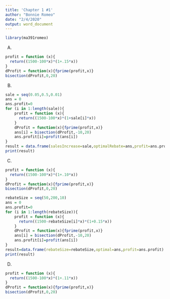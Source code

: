 ---
title: 'Chapter 1 #1'
author: "Bonnie Romeo"
date: "2/4/2020"
output: word_document
---
```{r, include = FALSE}
library(ma391romeo)

```

A) 

```{r}
profit = function (x){
  return((1500-100*x)*(1+.15*x))
}
dProfit = function(x){fprime(profit,x)}
bisection(dProfit,0,20)
```

B) 

```{r}
sale = seq(0.05,0.5,0.01)
ans = 0
ans.profit=0
for (i in 1:length(sale)){
    profit = function (x){
      return((1500-100*x)*(1+sale[i]*x))
    }
    dProfit = function(x){fprime(profit,x)}
    ans[i] = bisection(dProfit,-10,20)    
    ans.profit[i]=profit(ans[i])
}
result = data.frame(salesIncrease=sale,optimalRebate=ans,profit=ans.profit)
print(result)
```

C)

```{r}
profit = function (x){
  return((1500-100*x)*(1+.10*x))
}
dProfit = function(x){fprime(profit,x)}
bisection(dProfit,0,20)

rebateSize = seq(50,200,10)
ans = 0
ans.profit=0
for (i in 1:length(rebateSize)){
    profit = function (x){
      return((1500-rebateSize[i]*x)*(1+0.15*x))
    }
    dProfit = function(x){fprime(profit,x)}
    ans[i] = bisection(dProfit,-10,20)    
    ans.profit[i]=profit(ans[i])
}
result=data.frame(rebateSize=rebateSize,optimal=ans,profit=ans.profit)
print(result)
```

D)

```{r}
profit = function (x){
  return((1500-100*x)*(1+.11*x))
}
dProfit = function(x){fprime(profit,x)}
bisection(dProfit,0,20)
```

